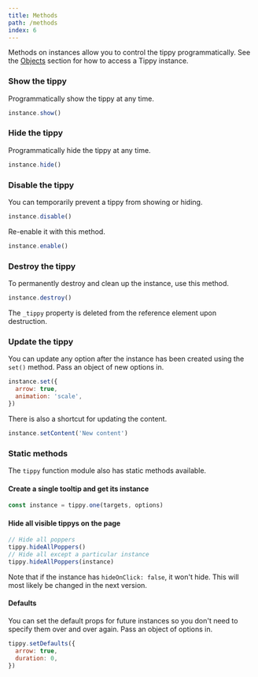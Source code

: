 ```yaml
---
title: Methods
path: /methods
index: 6
---
```


Methods on instances allow you to control the tippy programmatically. See the
[Objects](/objects) section for how to access a Tippy instance.

### Show the tippy

Programmatically show the tippy at any time.

```js
instance.show()
```

### Hide the tippy

Programmatically hide the tippy at any time.

```js
instance.hide()
```

### Disable the tippy

You can temporarily prevent a tippy from showing or hiding.

```js
instance.disable()
```

Re-enable it with this method.

```js
instance.enable()
```

### Destroy the tippy

To permanently destroy and clean up the instance, use this method.

```js
instance.destroy()
```

The `_tippy` property is deleted from the reference element upon destruction.

### Update the tippy

You can update any option after the instance has been created using the `set()`
method. Pass an object of new options in.

```js
instance.set({
  arrow: true,
  animation: 'scale',
})
```

There is also a shortcut for updating the content.

```js
instance.setContent('New content')
```

### Static methods

The `tippy` function module also has static methods available.

#### Create a single tooltip and get its instance

```js
const instance = tippy.one(targets, options)
```

#### Hide all visible tippys on the page

```js
// Hide all poppers
tippy.hideAllPoppers()
// Hide all except a particular instance
tippy.hideAllPoppers(instance)
```

Note that if the instance has `hideOnClick: false`, it won't hide. This will
most likely be changed in the next version.

#### Defaults

You can set the default props for future instances so you don't need to specify
them over and over again. Pass an object of options in.

```js
tippy.setDefaults({
  arrow: true,
  duration: 0,
})
```
